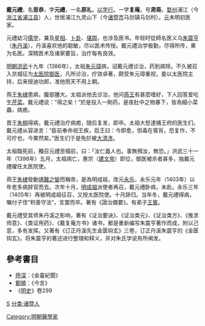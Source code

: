 {{Otheruses|other=名为戴元礼的其他人物|戴章甫}}

'''戴元禮'''{{BD|1324年||1405年||}}，名'''思恭'''，字'''元禮'''，一名'''原礼'''，[[以字行|以字行]]。一字'''复庵'''，号'''肃斋'''，[[婺州|婺州]]浦江（今[[浙江省|浙江省]][[浦江县|浦江县]]）人，世居浦江九灵山下（今[[诸暨市|诸暨市]]马剑镇马剑村）。[[元朝|元]]末明初医家。

元禮幼习[[儒学|儒学]]，兼及[[星相|星相]]、[[卜卦|卜卦]]、[[堪舆|堪舆]]，也涉及医书。年轻时從師名医义乌[[朱震亨|朱震亨]]（[[朱丹溪|朱丹溪]]），丹溪喜欢他的聪敏，尽以医术传授。戴元禮治学极勤，尽得所传，果为名医。深精医术及诸家要旨，治疗每有良效。

[[明朝|明朝]][[洪武|洪武]]十九年（1386年），太祖[[朱元璋|朱元璋]]病，诏戴元禮诊治，药到病除。不久被召入京城征为[[太医院|太医院]][[御医|御医]]，凡所诊治，疗效卓著，颇受朱元璋重视，委以太医院主持，后来授迪功郎，准他雨天不用上朝。

燕王[[朱棣|朱棣]]患病，腹部腫大。太祖派他去诊治，他问[[燕王|燕王]]有甚麼嗜好，下人回答爱吃生[[芹菜|芹菜]]。戴元禮说：“得之矣！”於是投入一劑药，是夜肚中之物暴下，皆為細小菜蟲，病癒。

晋王[[朱棡|朱棡]]得病，戴元禮治疗病癒，随后复发，即卒。太祖大怒逮捕王府的医生们。戴元禮从容进言：“臣前奉命视王疾，启王曰：今即愈，但毒在膏肓，恐复作，不可疗也，今果然矣。”医生们于是免於被[[大清洗|大清洗]]。

太祖臨死前，獨召元禮至榻前，曰：「汝仁義人也。事無預汝，無恐。」洪武三十一年（1398年）五月，太祖病亡，惠宗（[[建文帝|建文帝]]）即位，御医被杀者甚多，独戴元禮擢任太医院使。

燕王[[朱棣|朱棣]]發動[[靖難之變|靖難之變]]而稱帝，是為明成祖，改元[[永乐|永乐]]，永乐元年（1403年）以年老多病辞官而去。次年十月，[[明成祖|明成祖]]派使者再召，戴元禮卧病，未赴。永乐三年（1405年）再被明成祖征召，又授太医院使。十月辞归。当年冬，戴元禮得病，嘱付子侄“积善守法”，言罢而卒。著有《證治備要》。有弟子[[王賓|王賓]]。

戴元禮受其师朱丹溪之影响，著有《证治要诀》、《证治类元》、《证治类方》、《推求师意》、《类证用药》、《戴复庵方书》诸书，都是重新编写朱震亨著作而成，附以己意，多有发挥。又著有《订正丹溪先生金匮钩玄》三卷，订正丹溪朱震亨的《金匮钩玄》。将朱震亨的著述进行整理和释义，并对朱氏学说有所阐发。

==參考書目==
* [[陸深|陸深]]：《金臺紀聞》
* [[鄭曉|鄭曉]]：《今言》
* 《[[明史|明史]]》卷299

{{Authority control}}
{{DEFAULTSORT:}}
[[分类:戴姓|S]]
[[分类:诸暨人|分类:诸暨人]]
[[Category:明朝醫學家|Category:明朝醫學家]]